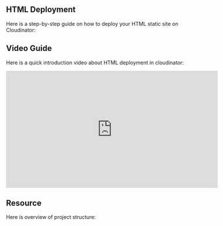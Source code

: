 
## <span className="text-purple-700 font-bold">HTML Deployment</span>

Here is a step-by-step guide on how to deploy your HTML static site on Cloudinator:

<HTMLDeployGuide />

## <span className="text-purple-700 font-bold">Video Guide</span>

Here is a quick introduction video about HTML deployment in cloudinator:

<div style={{ display: 'flex', justifyContent: 'center', margin: '20px 0' }}>
  <iframe
    width="580"
    height="320"
    src="https://www.youtube.com/embed/PY-U1k98bS8?si=3krRKEkq_ChTI8XI"
    frameBorder="0"
    allow="accelerometer; autoplay; clipboard-write; encrypted-media; gyroscope; picture-in-picture"
    allowFullScreen
    style={{ border: '1px solid #ccc', borderRadius: '8px' }}
  ></iframe>
</div>

## <span className="text-purple-700 font-bold">Resource</span>

Here is overview of project structure:

<div className="p-4">
  <StaticGitHubLink
    repoUrl="https://github.com/cloudinator25/basic-html.git"
    repoName="basic-html"
  />
</div>
